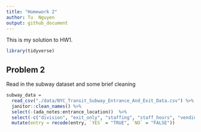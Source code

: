 ```yaml
---
title: "Homework 2"
author: Tu  Nguyen
output: github_document
---
```


This is my solution to HW1.


```r
library(tidyverse)
```

## Problem 2

Read in the subway dataset and some brief cleaning

```r
subway_data = 
  read_csv("./data/NYC_Transit_Subway_Entrance_And_Exit_Data.csv") %>% 
  janitor::clean_names() %>% 
  select(-(ada_notes:entrance_location))  %>% 
  select(-c("division", "exit_only", "staffing", "staff_hours", "vending")) %>% 
  mutate(entry = recode(entry, `YES` = "TRUE", `NO` = "FALSE"))
```



